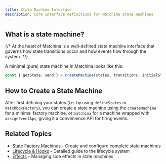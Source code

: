 ```yaml
---
title: State Machine Interface
description: Core interface definitions for Matchina state machines
---
```




## What is a state machine?

{/* At the heart of Matchina is a well-defined state machine interface that governs how state transitions occur and how events flow through the system. */}

A minimal (pure) state machine in Matchina looks like this:

```ts
const { getState, send } = createMachine(states, transitions, initialState);
```

## How to Create a State Machine

After first defining your states (i.e. by using `defineStates` or `matchboxFactory`), you can create a state machine using the `createMachine` for a minimal factory machine, or `matchina` for a machine wrapped with `assignEventApi`, giving it a convenience API for firing events.

<CardGrid>
  <LinkCard
    title="📦 Create Machines"
    href="/matchina/guides/machines/"
    description="Create state machines with `createMachine` or `matchina`"
  />
  <LinkCard
    title="🔧 Machine Enhancers"
    href="/matchina/guides/machine-enhancers/"
    description="Enhance your state machines with additional functionality" />

</CardGrid>

## Related Topics

- [State Factory Machines](/matchina/guides/machines) - Create and configure complete state machines
- [Lifecycle & Hooks](/matchina/guides/lifecycle) - Detailed guide to the lifecycle system
- [Effects](/matchina/guides/effects) - Managing side effects in state machines
